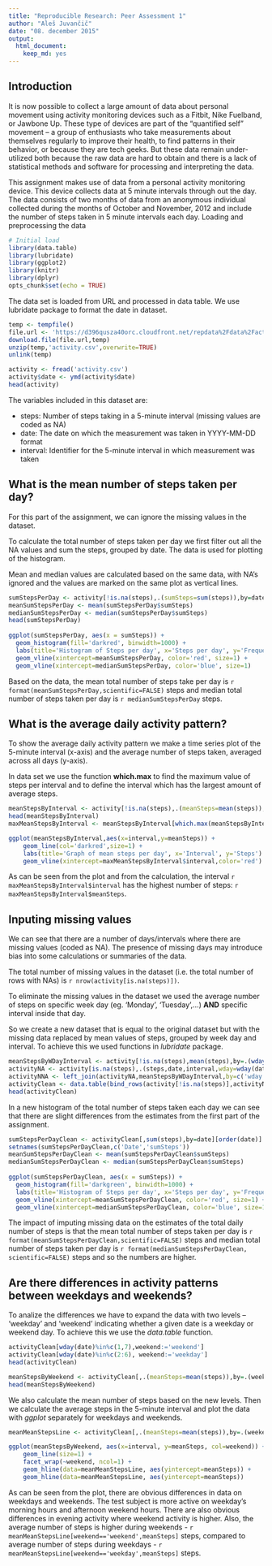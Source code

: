 ```yaml
---
title: "Reproducible Research: Peer Assessment 1"
author: "Aleš Juvančič"
date: "08. december 2015"
output:
  html_document:
    keep_md: yes
---
```


## Introduction

It is now possible to collect a large amount of data about personal movement using activity monitoring devices such as a Fitbit, Nike Fuelband, or Jawbone Up. These type of devices are part of the “quantified self” movement – a group of enthusiasts who take measurements about themselves regularly to improve their health, to find patterns in their behavior, or because they are tech geeks. But these data remain under-utilized both because the raw data are hard to obtain and there is a lack of statistical methods and software for processing and interpreting the data.

This assignment makes use of data from a personal activity monitoring device. This device collects data at 5 minute intervals through out the day. The data consists of two months of data from an anonymous individual collected during the months of October and November, 2012 and include the number of steps taken in 5 minute intervals each day.
Loading and preprocessing the data 

```r
# Initial load
library(data.table)
library(lubridate)
library(ggplot2)
library(knitr)
library(dplyr)
opts_chunk$set(echo = TRUE)
```

The data set is loaded from URL and processed in data table. We use lubridate package to format the date in dataset. 

```r
temp <- tempfile()
file.url <- 'https://d396qusza40orc.cloudfront.net/repdata%2Fdata%2Factivity.zip'
download.file(file.url,temp)
unzip(temp,'activity.csv',overwrite=TRUE)
unlink(temp)

activity <- fread('activity.csv')
activity$date <- ymd(activity$date)
head(activity)
```

The variables included in this dataset are:

* steps: Number of steps taking in a 5-minute interval (missing values are coded as NA)
* date: The date on which the measurement was taken in YYYY-MM-DD format
* interval: Identifier for the 5-minute interval in which measurement was taken


## What is the mean number of steps taken per day?

For this part of the assignment, we can ignore the missing values in the dataset.

To calculate the total number of steps taken per day we first filter out all the NA values and sum the steps, grouped by date. The data is used for plotting of the histogram. 

Mean and median values are calculated based on the same data, with NA's ignored and the values are marked on the same plot as vertical lines. 

```r
sumStepsPerDay <- activity[!is.na(steps),.(sumSteps=sum(steps)),by=date][order(date)]
meanSumStepsPerDay <- mean(sumStepsPerDay$sumSteps)
medianSumStepsPerDay <- median(sumStepsPerDay$sumSteps)
head(sumStepsPerDay)
     
ggplot(sumStepsPerDay, aes(x = sumSteps)) +
  geom_histogram(fill='darkred', binwidth=1000) +
  labs(title='Histogram of Steps per day', x='Steps per day', y='Frequency') +
  geom_vline(xintercept=meanSumStepsPerDay, color='red', size=1) +
  geom_vline(xintercept=medianSumStepsPerDay, color='blue', size=1)
```

Based on the data, the mean total number of steps take per day is `r format(meanSumStepsPerDay,scientific=FALSE)` steps and median total number of steps taken per day is `r medianSumStepsPerDay` steps.


## What is the average daily activity pattern?

To show the average daily activity pattern we make a time series plot of the 5-minute interval (x-axis) and the average number of steps taken, averaged across all days (y-axis).

In data set we use the function **which.max** to find the maximum value of steps per interval and to define the interval which has the largest amount of average steps. 

```r
meanStepsByInterval <- activity[!is.na(steps),.(meanSteps=mean(steps)),by=interval][order(interval)]
head(meanStepsByInterval)
maxMeanStepsByInterval <- meanStepsByInterval[which.max(meanStepsByInterval$meanSteps)]

ggplot(meanStepsByInterval,aes(x=interval,y=meanSteps)) +
    geom_line(col='darkred',size=1) +
    labs(title='Graph of mean steps per day', x='Interval', y='Steps') +
    geom_vline(xintercept=maxMeanStepsByInterval$interval,color='red')
```

As can be seen from the plot and from the calculation, the interval `r maxMeanStepsByInterval$interval` has the highest number of steps: `r maxMeanStepsByInterval$meanSteps`. 


## Inputing missing values

We can see that there are a number of days/intervals where there are missing values (coded as NA). The presence of missing days may introduce bias into some calculations or summaries of the data.

The total number of missing values in the dataset (i.e. the total number of rows with NAs) is `r nrow(activity[is.na(steps)])`. 

To eliminate the missing values in the dataset we used the average number of steps on specific week day (eg. 'Monday', 'Tuesday',...) **AND** specific interval inside that day. 

So we create a new dataset that is equal to the original dataset but with the missing data replaced by mean values of steps, grouped by week day and interval. To achieve this we used functions in *lubridate* package. 

```r
meanStepsByWDayInterval <- activity[!is.na(steps),mean(steps),by=.(wday(date),interval)]
activityNA <- activity[is.na(steps),.(steps,date,interval,wday=wday(date))]
activityNNA <- left_join(activityNA,meanStepsByWDayInterval,by=c('wday','interval')) %>% select(steps=V1,date,interval)
activityClean <- data.table(bind_rows(activity[!is.na(steps)],activityNNA))
head(activityClean)
```

In a new histogram of the total number of steps taken each day we can see that there are slight differences from the estimates from the first part of the assignment.

```r
sumStepsPerDayClean <- activityClean[,sum(steps),by=date][order(date)]
setnames(sumStepsPerDayClean,c('Date','sumSteps'))
meanSumStepsPerDayClean <- mean(sumStepsPerDayClean$sumSteps)
medianSumStepsPerDayClean <- median(sumStepsPerDayClean$sumSteps)
     
ggplot(sumStepsPerDayClean, aes(x = sumSteps)) +
  geom_histogram(fill='darkgreen', binwidth=1000) +
  labs(title='Histogram of Steps per day', x='Steps per day', y='Frequency') +
  geom_vline(xintercept=meanSumStepsPerDayClean, color='red', size=1) +
  geom_vline(xintercept=medianSumStepsPerDayClean, color='blue', size=1)
```

The impact of imputing missing data on the estimates of the total daily number of steps is that the mean total number of steps taken per day is `r format(meanSumStepsPerDayClean,scientific=FALSE)` steps and median total number of steps taken per day is `r format(medianSumStepsPerDayClean, scientific=FALSE)` steps and so the numbers are higher.  


## Are there differences in activity patterns between weekdays and weekends?

To analize the differences we have to expand the data with two levels – 'weekday' and 'weekend' indicating whether a given date is a weekday or weekend day. To achieve this we use the *data.table* function. 

```r
activityClean[wday(date)%in%c(1,7),weekend:='weekend']
activityClean[wday(date)%in%c(2:6), weekend:='weekday']
head(activityClean)

meanStepsByWeekend <- activityClean[,.(meanSteps=mean(steps)),by=.(weekend,interval)]
head(meanStepsByWeekend)
```

We also calculate the mean number of steps based on the new levels. Then we calculate the average steps in the 5-minute interval and plot the data with *ggplot* separately for weekdays and weekends. 

```r
meanMeanStepsLine <- activityClean[,.(meanSteps=mean(steps)),by=.(weekend)]

ggplot(meanStepsByWeekend, aes(x=interval, y=meanSteps, col=weekend)) + 
    geom_line(size=1) + 
    facet_wrap(~weekend, ncol=1) +
    geom_hline(data=meanMeanStepsLine, aes(yintercept=meanSteps)) +
    geom_hline(data=meanMeanStepsLine, aes(yintercept=meanSteps))
```

As can be seen from the plot, there are obvious differences in data on weekdays and weekends. The test subject is more active on weekday's morning hours and afternoon weekend hours. There are also obvious differences in evening activity where weekend activity is higher. 
Also, the average number of steps is higher during weekends - `r meanMeanStepsLine[weekend=='weekend',meanSteps]` steps, compared to average number of steps during weekdays - `r meanMeanStepsLine[weekend=='weekday',meanSteps]` steps. 

